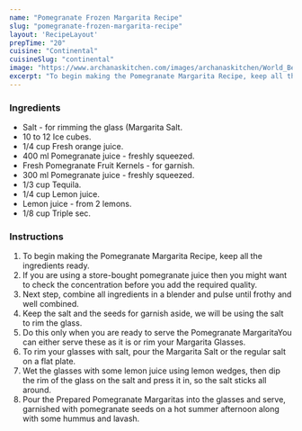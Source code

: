 ---
name: "Pomegranate Frozen Margarita Recipe"
slug: "pomegranate-frozen-margarita-recipe"
layout: 'RecipeLayout'
prepTime: "20"
cuisine: "Continental"
cuisineSlug: "continental"
image: "https://www.archanaskitchen.com/images/archanaskitchen/World_Beverages/Pomegranate_Margarita_Mocktail_Virgin_Recipe_Drink_Parties.jpg"
excerpt: "To begin making the Pomegranate Margarita Recipe, keep all the ingredients ready"
---

### Ingredients

- Salt - for rimming the glass (Margarita Salt.
- 10 to 12 Ice cubes.
- 1/4 cup Fresh orange juice.
- 400 ml Pomegranate juice - freshly squeezed.
- Fresh Pomegranate Fruit Kernels - for garnish.
- 300 ml Pomegranate juice - freshly squeezed.
- 1/3 cup Tequila.
- 1/4 cup Lemon juice.
- Lemon juice - from 2 lemons.
- 1/8 cup Triple sec.

### Instructions

1. To begin making the Pomegranate Margarita Recipe, keep all the ingredients ready.
1. If you are using a store-bought pomegranate juice then you might want to check the concentration before you add the required quality.
1. Next step, combine all ingredients in a blender and pulse until frothy and well combined.
1. Keep the salt and the seeds for garnish aside, we will be using the salt to rim the glass.
1. Do this only when you are ready to serve the Pomegranate MargaritaYou can either serve these as it is or rim your Margarita Glasses.
1. To rim your glasses with salt, pour the Margarita Salt or the regular salt on a flat plate.
1. Wet the glasses with some lemon juice using lemon wedges, then dip the rim of the glass on the salt and press it in, so the salt sticks all around.
1. Pour the Prepared Pomegranate Margaritas into the glasses and serve, garnished with pomegranate seeds on a hot summer afternoon along with some hummus and lavash.
